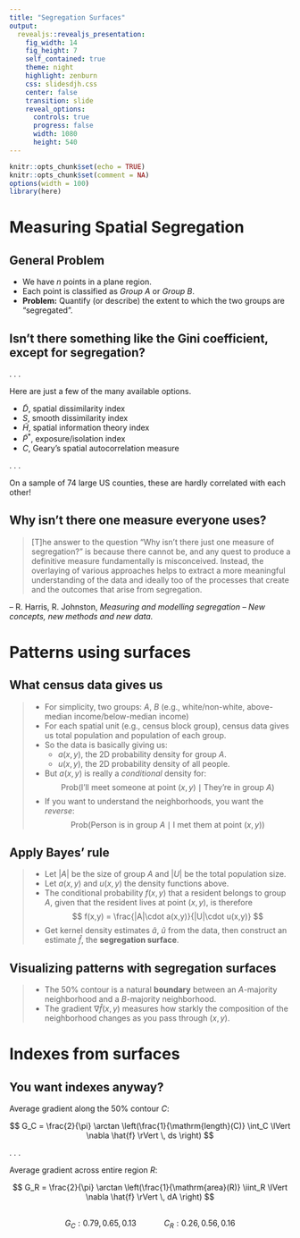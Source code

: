 ```yaml
---
title: "Segregation Surfaces"
output: 
  revealjs::revealjs_presentation:
    fig_width: 14 
    fig_height: 7
    self_contained: true
    theme: night
    highlight: zenburn
    css: slidesdjh.css
    center: false
    transition: slide
    reveal_options:
      controls: true
      progress: false
      width: 1080
      height: 540
---
```


```r
knitr::opts_chunk$set(echo = TRUE)
knitr::opts_chunk$set(comment = NA)
options(width = 100)
library(here)
```

# Measuring Spatial Segregation

## General Problem

- We have $n$ points in a plane region.
- Each point is classified as *Group A* or *Group B*.
- **Problem:** Quantify (or describe) the extent to which the two groups are "segregated".



## Isn't there something like the Gini coefficient, except for segregation?

. . .

Here are just a few of the many available options.

- $\tilde{D}$, spatial dissimilarity index
- $S$, smooth dissimilarity index
- $\tilde{H}$, spatial information theory index
- $\tilde{P}^*$, exposure/isolation index
- $C$, Geary's spatial autocorrelation measure

. . .

On a sample of 74 large US counties, these are hardly correlated with each other!

## Why isn't there one measure everyone uses?

> [T]he answer to the question "Why isn’t there just one measure of segregation?" is because there cannot be, and any quest to produce a definitive measure fundamentally is misconceived. Instead, the overlaying of various approaches helps to extract a more meaningful understanding of the data and ideally too of the processes that create and the outcomes that arise from segregation.

-- R. Harris, R. Johnston, *Measuring and modelling segregation – New concepts, new methods and new data.*

# Patterns using surfaces

## What census data gives us

>- For simplicity, two groups: $A$, $B$ (e.g., white/non-white, above-median income/below-median income)
>- For each spatial unit (e.g., census block group), census data gives us total population and population of each group.
>- So the data is basically giving us:
>   - $a(x,y)$, the 2D probability density for group $A$.
>   - $u(x,y)$, the 2D probability density of all people.
>- But $a(x,y)$ is really a *conditional* density for:
$$
\text{Prob}\left(\text{I'll meet someone at point } (x,y) \mid \text{They're in group } A  \right)
$$
>- If you want to understand the neighborhoods, you want the *reverse*:
$$
\text{Prob}\left(\text{Person is in group } A \mid \text{I met them at point } (x,y) \right)
$$

## Apply Bayes' rule

>- Let $|A|$ be the size of group $A$ and $|U|$ be the total population size. 
>- Let $a(x,y)$ and $u(x,y)$ the density functions above.
>- The conditional probability $f(x,y)$ that a resident belongs to group $A$, given that the resident lives at point $(x,y)$, is therefore
$$
f(x,y) = \frac{|A|\cdot a(x,y)}{|U|\cdot u(x,y)}
$$
>- Get kernel density estimates $\hat{a}$, $\hat{u}$ from the data, then construct an estimate $\hat{f}$, the **segregation surface**.

## {data-background="images/balt_chor.png" data-background-size="contain"}

## Visualizing patterns with segregation surfaces

>- The $50\%$ contour is a natural **boundary** between an $A$-majority neighborhood and a $B$-majority neighborhood.
>- The gradient $\nabla \hat{f}(x,y)$ measures how starkly the composition of the neighborhood changes as you pass through $(x,y)$.

## {data-background="images/smoothing.png" data-background-size="contain"}

## {data-background="images/chicagowest.png" data-background-size="contain"}

## {data-background="images/sanfran.png" data-background-size="contain"}

# Indexes from surfaces

## You want indexes anyway?

Average gradient along the $50\%$ contour $C$:

$$
G_C = \frac{2}{\pi} \arctan \left(\frac{1}{\mathrm{length}(C)} \int_C \lVert \nabla \hat{f} \rVert \, ds \right)
$$

. . .

Average gradient across entire region $R$:

$$
G_R = \frac{2}{\pi} \arctan \left(\frac{1}{\mathrm{area}(R)} \iint_R \lVert \nabla \hat{f} \rVert \, dA \right)
$$

## {data-background="images/index_compare.png" data-background-size="contain"}

## {data-background="images/checkerboard.png" data-background-size="contain"}

$$G_C: 0.79, 0.65, 0.13 \quad \quad \quad C_R: 0.26, 0.56, 0.16$$

## {data-background="images/cormatrix.png" data-background-size="contain"}
